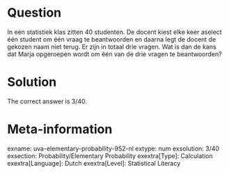 Question
========

In een statistiek klas zitten 40 studenten. De docent kiest elke keer aselect één student om één vraag te beantwoorden en daarna legt de docent de gekozen naam niet terug. Er zijn in totaal drie vragen. Wat is dan de kans dat Marja opgeroepen wordt om één van de drie vragen te beantwoorden?

Solution
========

The correct answer is 3/40.

Meta-information
================
exname: uva-elementary-probability-952-nl 
extype: num 
exsolution: 3/40 
exsection: Probability/Elementary Probability 
exextra[Type]: Calculation 
exextra[Language]: Dutch 
exextra[Level]: Statistical Literacy 
